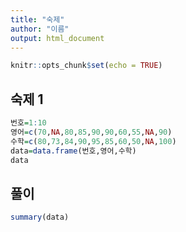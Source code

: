 ```yaml
---
title: "숙제"
author: "이름"
output: html_document
---
```


```r
knitr::opts_chunk$set(echo = TRUE)
```


## 숙제 1

```r
번호=1:10
영어=c(70,NA,80,85,90,90,60,55,NA,90)
수학=c(80,73,84,90,95,85,60,50,NA,100)
data=data.frame(번호,영어,수학)
data
```

## 풀이

```r
summary(data)
```


